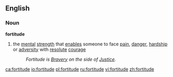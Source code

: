 ==English==
===Noun===
'''fortitude'''
# the [[mental]] [[strength]] that [[enable]]s someone to face [[pain]], [[danger]], [[hardship]] or [[adversity]] with [[resolute]] [[courage]]
#: ''Fortitude is [[Bravery]] on the side of [[Justice]].''

[[ca:fortitude]]
[[io:fortitude]]
[[pl:fortitude]]
[[ru:fortitude]]
[[vi:fortitude]]
[[zh:fortitude]]